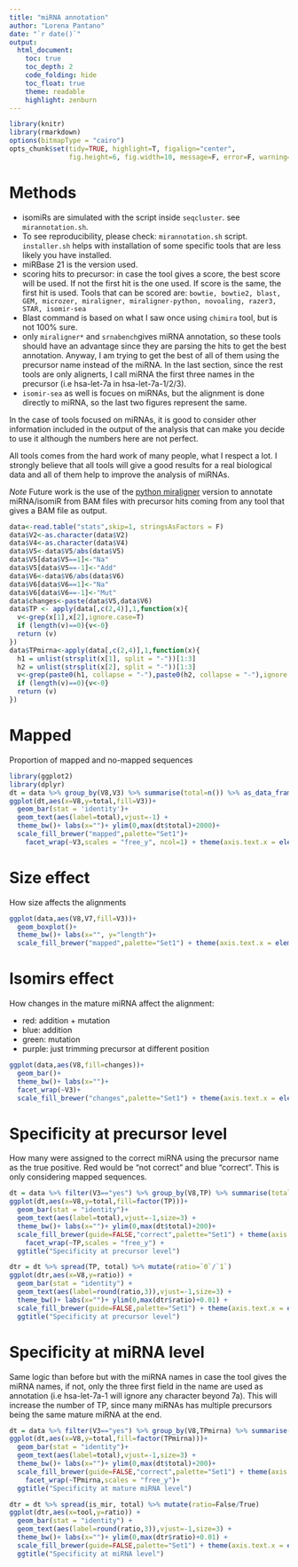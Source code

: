```yaml
---
title: "miRNA annotation"
author: "Lorena Pantano"
date: "`r date()`"
output:
  html_document:
    toc: true
    toc_depth: 2
    code_folding: hide
    toc_float: true
    theme: readable
    highlight: zenburn
---
```


```r
library(knitr)
library(rmarkdown)
options(bitmapType = "cairo")
opts_chunk$set(tidy=TRUE, highlight=T, figalign="center",
               fig.height=6, fig.width=10, message=F, error=F, warning=F, bootstrap.show.code=FALSE)
```

# Methods
 * isomiRs are simulated with the script inside `seqcluster`. see `mirannotation.sh`.
 * To see reproducibility, please check: `mirannotation.sh` script. `installer.sh` helps with installation of some specific tools that are less likely you have installed.
 * miRBase 21 is the version used.
 * scoring hits to precursor: in case the tool gives a score, the best score will be used. If not the first hit is the one used. If score is the same, the first hit is used. Tools that can be scored are: `bowtie, bowtie2, blast, GEM, microzer, miraligner, miraligner-python, novoaling, razer3, STAR, isomir-sea`
 * Blast command is based on what I saw once using `chimira` tool, but is not 100% sure. 
 * only `miraligner*` and `srnabench `gives miRNA annotation, so these tools should have an advantage since they are parsing the hits to get the best annotation. Anyway, I am trying to get the best of all of them using the precursor name instead of the miRNA. In the last section, since the rest tools are only alignerts, I call miRNA the first three names in the precursor (i.e hsa-let-7a in hsa-let-7a-1/2/3).
 * `isomir-sea` as well is focues on miRNAs, but the alignment is done directly
 to miRNA, so the last two figures represent the same.
 
In the case of tools focused on miRNAs, it is good to consider other information included
in the output of the analysis that
can make you decide to use it although the numbers here are not perfect. 

All tools
comes from the hard work of many people, what I respect a lot. I strongly believe that all
tools will give a good results for a real biological data and all of them help to improve the analysis of miRNAs.

 
*Note* Future work is the use of the [python miraligner](http://seqcluster.readthedocs.org/mirna_annotation.html#miraligner-inside-seqcluster) version to annotate miRNA/isomiR from BAM files with precursor hits coming from any tool that gives a BAM file as output.

```r
data<-read.table("stats",skip=1, stringsAsFactors = F)
data$V2<-as.character(data$V2)
data$V4<-as.character(data$V4)
data$V5<-data$V5/abs(data$V5)
data$V5[data$V5==1]<-"Na"
data$V5[data$V5==-1]<-"Add"
data$V6<-data$V6/abs(data$V6)
data$V6[data$V6==1]<-"Na"
data$V6[data$V6==-1]<-"Mut"
data$changes<-paste(data$V5,data$V6)
data$TP <- apply(data[,c(2,4)],1,function(x){
  v<-grep(x[1],x[2],ignore.case=T)
  if (length(v)==0){v<-0}
  return (v)
})
data$TPmirna<-apply(data[,c(2,4)],1,function(x){
  h1 = unlist(strsplit(x[1], split = "-"))[1:3]
  h2 = unlist(strsplit(x[2], split = "-"))[1:3]
  v<-grep(paste0(h1, collapse = "-"),paste0(h2, collapse = "-"),ignore.case=T)
  if (length(v)==0){v<-0}
  return (v)
})

```

# Mapped
Proportion of mapped and no-mapped sequences
```r
library(ggplot2)
library(dplyr)
dt = data %>% group_by(V8,V3) %>% summarise(total=n()) %>% as_data_frame()
ggplot(dt,aes(x=V8,y=total,fill=V3))+
  geom_bar(stat = 'identity')+
  geom_text(aes(label=total),vjust=-1) +
  theme_bw()+ labs(x="")+ ylim(0,max(dt$total)+2000)+
  scale_fill_brewer("mapped",palette="Set1")+
    facet_wrap(~V3,scales = "free_y", ncol=1) + theme(axis.text.x = element_text(angle = 90))
```


# Size effect
How size affects the alignments
```r
ggplot(data,aes(V8,V7,fill=V3))+
  geom_boxplot()+
  theme_bw()+ labs(x="", y="length")+ 
  scale_fill_brewer("mapped",palette="Set1") + theme(axis.text.x = element_text(angle = 90))
```

# Isomirs effect
How changes in the mature miRNA affect the alignment:

* red: addition + mutation
* blue: addition
* green: mutation
* purple: just trimming precursor at different position

```r
ggplot(data,aes(V8,fill=changes))+
  geom_bar()+
  theme_bw()+ labs(x="")+
  facet_wrap(~V3)+
  scale_fill_brewer("changes",palette="Set1") + theme(axis.text.x = element_text(angle = 90))
```


# Specificity at precursor level
How many were assigned to the correct miRNA using the precursor name as the true positive.
Red would be "not correct" and blue "correct". This is only considering mapped sequences.
```r
dt = data %>% filter(V3=="yes") %>% group_by(V8,TP) %>% summarise(total=n()) %>% as_data_frame()
ggplot(dt,aes(x=V8,y=total,fill=factor(TP)))+
  geom_bar(stat = "identity")+
  geom_text(aes(label=total),vjust=-1,size=3) +
  theme_bw()+ labs(x="")+ ylim(0,max(dt$total)+200)+
  scale_fill_brewer(guide=FALSE,"correct",palette="Set1") + theme(axis.text.x = element_text(angle = 90))+
    facet_wrap(~TP,scales = "free_y") +
  ggtitle("Specificity at precursor level")

dtr = dt %>% spread(TP, total) %>% mutate(ratio=`0`/`1`)
ggplot(dtr,aes(x=V8,y=ratio)) +
  geom_bar(stat = "identity") +
  geom_text(aes(label=round(ratio,3)),vjust=-1,size=3) +
  theme_bw()+ labs(x="")+ ylim(0,max(dtr$ratio)+0.01) +
  scale_fill_brewer(guide=FALSE,palette="Set1") + theme(axis.text.x = element_text(angle = 90)) +
  ggtitle("Specificity at precursor level")

```


# Specificity at miRNA level
Same logic than before but with the miRNA names in case the tool gives the miRNA names, if not, only the three first field in the name are used as annotation (i.e hsa-let-7a-1 will ignore any character beyond 7a). This will increase the number of TP, since many miRNAs has multiple precursors being the same mature miRNA at the end.
```r
dt = data %>% filter(V3=="yes") %>% group_by(V8,TPmirna) %>% summarise(total=n()) %>% as_data_frame()
ggplot(dt,aes(x=V8,y=total,fill=factor(TPmirna)))+
  geom_bar(stat = "identity")+
  geom_text(aes(label=total),vjust=-1,size=3) +
  theme_bw()+ labs(x="")+ ylim(0,max(dt$total)+200)+
  scale_fill_brewer(guide=FALSE,"correct",palette="Set1") + theme(axis.text.x = element_text(angle = 90))+
    facet_wrap(~TPmirna,scales = "free_y")+
  ggtitle("Specificity at mature miRNA level")

dtr = dt %>% spread(is_mir, total) %>% mutate(ratio=False/True)
ggplot(dtr,aes(x=tool,y=ratio)) +
  geom_bar(stat = "identity") +
  geom_text(aes(label=round(ratio,3)),vjust=-1,size=3) +
  theme_bw()+ labs(x="")+ ylim(0,max(dtr$ratio)+0.01) +
  scale_fill_brewer(guide=FALSE,palette="Set1") + theme(axis.text.x = element_text(angle = 90)) +
  ggtitle("Specificity at miRNA level")
```

